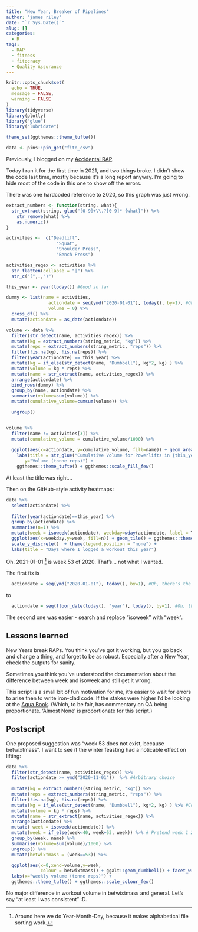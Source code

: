 ```yaml
---
title: "New Year, Breaker of Pipelines"
author: "james riley"
date: "`r Sys.Date()`"
slug: []
categories:
  - R
tags:
  - RAP
  - fitness
  - fitocracy
  - Quality Assurance
---
```

```r
knitr::opts_chunk$set(
  echo = TRUE,
  message = FALSE,
  warning = FALSE
)
library(tidyverse)
library(plotly)
library("glue")
library("lubridate")

theme_set(ggthemes::theme_tufte())

data <- pins::pin_get("fito_csv")
```

Previously, I blogged on my [Accidental RAP](https://openor.blog/blog/accidental-rap/). 

Today I ran it for the first time in 2021, and two things broke. I didn't show the code last time, mostly because it's a long report anyway. I'm going to hide most of the code in this one to show off the errors.

There was one hardcoded reference to 2020, so this graph was just wrong.

```r
extract_numbers <- function(string, what){
  str_extract(string, glue("[0-9]+\\.?[0-9]* {what}")) %>%
    str_remove(what) %>%
    as.numeric()
}

activities <-  c("Deadlift", 
                   "Squat",
                   "Shoulder Press",
                   "Bench Press")

activities_regex <- activities %>% 
  str_flatten(collapse = "|") %>% 
  str_c("(",.,")")
```

```r
this_year <- year(today()) #Good so far

dummy <- list(name = activities, 
                actiondate = seq(ymd("2020-01-01"), today(), by=1), #Oh, there's the hardcoded 2020
                volume = 0) %>%
  cross_df() %>%
  mutate(actiondate = as_date(actiondate))

volume <- data %>%
  filter(str_detect(name, activities_regex)) %>%
  mutate(kg = extract_numbers(string_metric, "kg")) %>%
  mutate(reps = extract_numbers(string_metric, "reps")) %>%
  filter(!is.na(kg), !is.na(reps)) %>%  
  filter(year(actiondate) == this_year) %>%
  mutate(kg = if_else(str_detect(name, "Dumbbell"), kg*2, kg) ) %>%
  mutate(volume = kg * reps) %>%
  mutate(name = str_extract(name, activities_regex)) %>% 
  arrange(actiondate) %>%
  bind_rows(dummy) %>%
  group_by(name, actiondate) %>%
  summarise(volume=sum(volume)) %>%
  mutate(cumulative_volume=cumsum(volume)) %>%

  ungroup() 


volume %>%
  filter(name != activities[3]) %>%
  mutate(cumulative_volume = cumulative_volume/1000) %>%
 
  ggplot(aes(x=actiondate, y=cumulative_volume, fill=name)) + geom_area() +
    labs(title = str_glue("Cumulative Volume for Powerlifts in {this_year}"),
       y="Volume (tonne reps)") +
    ggthemes::theme_tufte() + ggthemes::scale_fill_few()

```

At least the title was right...

Then on the GitHub-style activity heatmaps:

```r
data %>%
  select(actiondate) %>%
  
  filter(year(actiondate)==this_year) %>%
  group_by(actiondate) %>%
  summarise(n=1) %>%
  mutate(week = isoweek(actiondate), weekday=wday(actiondate, label = T)) %>%
  ggplot(aes(x=weekday,y=week, fill=n)) + geom_tile() + ggthemes::theme_tufte() + coord_flip() + 
  scale_y_discrete()  + theme(legend.position = "none") +
  labs(title = "Days where I logged a workout this year")

```

Oh. 2021-01-01 [^1] is week 53 of 2020. That's... not what I wanted. 

The first fix is 

```r
  actiondate = seq(ymd("2020-01-01"), today(), by=1), #Oh, there's the hardcoded 2020
```

to

```r
  actiondate = seq(floor_date(today(), "year"), today(), by=1), #Oh, there's the hardcoded 2020
```

The second one was easier - search and replace "isoweek" with "week".

## Lessons learned

New Years break RAPs. You think you've got it working, but you go back and change a thing, and forget to be as robust. Especially after a New Year, check the outputs for sanity.

Sometimes you think you've understood the documentation about the difference between week and isoweek and still get it wrong. 

This script is a small bit of fun motivation for me, it's easier to wait for errors to arise then to write iron-clad code. If the stakes were higher I'd be looking at the [Aqua Book](https://www.gov.uk/government/publications/the-aqua-book-guidance-on-producing-quality-analysis-for-government). (Which, to be fair, has commentary on QA being proportionate. 'Almost None' is proportionate for this script.)

## Postscript

One proposed suggestion was "week 53 does not exist, because betwixtmass". I want to see if the winter feasting had a noticable effect on lifting:

```r

data %>%
  filter(str_detect(name, activities_regex)) %>%
  filter(actiondate >= ymd("2020-11-01"))  %>% #Arbitrary choice
   
  mutate(kg = extract_numbers(string_metric, "kg")) %>%
  mutate(reps = extract_numbers(string_metric, "reps")) %>%
  filter(!is.na(kg), !is.na(reps)) %>%  
  mutate(kg = if_else(str_detect(name, "Dumbbell"), kg*2, kg) ) %>% #Correction factor for dumbbells
  mutate(volume = kg * reps) %>%
  mutate(name = str_extract(name, activities_regex)) %>% 
  arrange(actiondate) %>%
  mutate( week = isoweek(actiondate)) %>%
  mutate(week = if_else(week<40, week+53, week)) %>% # Pretend week 1 2021 is week 54 of 2020. 
  group_by(week, name) %>% 
  summarise(volume=sum(volume)/1000) %>% 
  ungroup() %>% 
  mutate(betwixtmass = (week==53)) %>% 

  ggplot(aes(x=0,xend=volume,y=week,
             colour = betwixtmass)) + ggalt::geom_dumbbell() + facet_wrap("name", ncol=2) +  
  labs(x="weekly volume (tonne reps)") +
  ggthemes::theme_tufte() + ggthemes::scale_colour_few()

```


No major difference in workout volume in betwixtmass and general. Let's say "at least I was consistent" :D. 



[^1]: Around here we do Year-Month-Day, because it makes alphabetical file sorting work.